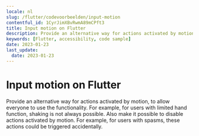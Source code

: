 ```yaml
---
locale: nl
slug: /flutter/codevoorbeelden/input-motion
contentful_id: 1CyrJimXBvRwmA89mCPft3
title: Input motion on Flutter
description: Provide an alternative way for actions activated by motion, to allow everyone to use the functionality.
keywords: [Flutter, accessibility, code sample]
date: 2023-01-23
last_update:
  date: 2023-01-23
---
```


# Input motion on Flutter

Provide an alternative way for actions activated by motion, to allow everyone to use the functionality. For example, for users with limited hand function, shaking is not always possible. Also make it possible to disable actions activated by motion. For example, for users with spasms, these actions could be triggered accidentally.

<CodeSample id="input-motion" framework="flutter" locale="nl"/>
